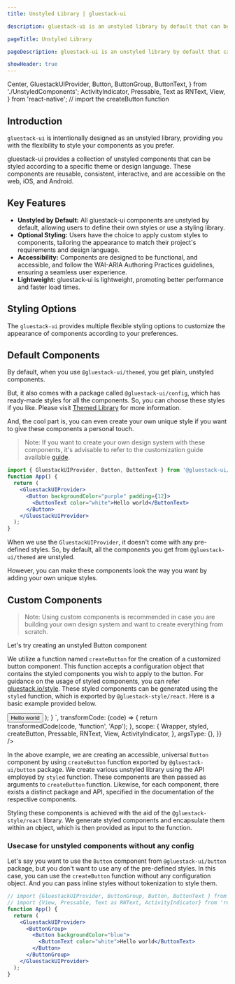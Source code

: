 ```yaml
---
title: Unstyled Library | gluestack-ui

description: gluestack-ui is an unstyled library by default that can be changed to match your project's style and needs.

pageTitle: Unstyled Library

pageDescription: gluestack-ui is an unstyled library by default that can be changed to match your project's style and needs.

showHeader: true
---
```


  Center,
  GluestackUIProvider,
  Button,
  ButtonGroup,
  ButtonText,
} from './UnstyledComponents';
  ActivityIndicator,
  Pressable,
  Text as RNText,
  View,
} from 'react-native';
// import the createButton function

<Meta title="ui/Introduction/Core Concepts/Unstyled Library" />

## Introduction

`gluestack-ui` is intentionally designed as an unstyled library, providing you with the flexibility to style your components as you prefer.

gluestack-ui provides a collection of unstyled components that can be styled according to a specific theme or design language. These components are reusable, consistent, interactive, and are accessible on the web, iOS, and Android.

## Key Features

- **Unstyled by Default:** All gluestack-ui components are unstyled by default, allowing users to define their own styles or use a styling library.
- **Optional Styling:** Users have the choice to apply custom styles to components, tailoring the appearance to match their project's requirements and design language.
- **Accessibility:** Components are designed to be functional, and accessible, and follow the WAI-ARIA Authoring Practices guidelines, ensuring a seamless user experience.
- **Lightweight:** gluestack-ui is lightweight, promoting better performance and faster load times.

## Styling Options

The `gluestack-ui` provides multiple flexible styling options to customize the appearance of components according to your preferences.

## Default Components

By default, when you use `@gluestack-ui/themed`, you get plain, unstyled components.

But, it also comes with a package called `@gluestack-ui/config`, which has ready-made styles for all the components. So, you can choose these styles if you like. Please visit [Themed Library](https://gluestack.io/ui/docs/core-concepts/themed-library) for more information.

And, the cool part is, you can even create your own unique style if you want to give these components a personal touch.

> Note: If you want to create your own design system with these components, it's advisable to refer to the customization guide available [guide](https://gluestack.io/ui/docs/guides/building-design-systems).

```jsx
import { GluestackUIProvider, Button, ButtonText } from '@gluestack-ui/themed';
function App() {
  return (
    <GluestackUIProvider>
      <Button backgroundColor="purple" padding={12}>
        <ButtonText color="white">Hello world</ButtonText>
      </Button>
    </GluestackUIProvider>
  );
}
```

When we use the `GluestackUIProvider`, it doesn't come with any pre-defined styles. So, by default, all the components you get from `@gluestack-ui/themed` are unstyled.

However, you can make these components look the way you want by adding your own unique styles.

## Custom Components

> Note: Using custom components is recommended in case you are building your own design system and want to create everything from scratch.

Let's try creating an unstyled Button component

We utilize a function named `createButton` for the creation of a customized button component. This function accepts a configuration object that contains the styled components you wish to apply to the button. For guidance on the usage of styled components, you can refer [gluestack.io/style](/style). These styled components can be generated using the `styled` function, which is exported by `@gluestack-style/react`. Here is a basic example provided below.

<AppProvider>
  <CodePreview
    showComponentRenderer={true}
    showArgsController={false}
    metaData={{
      code: `
    // import {styled} from '@gluestack-style/react';
    // import {View, Pressable, Text as RNText, ActivityIndicator} from 'react-native';
    function App() {
      const Root = styled(Pressable, {});
      const Text = styled(RNText, {});
      const Group = styled(View, {});
      const Spinner = styled(ActivityIndicator, {});
      const Icon = styled(View, {});
      // Understanding the API
      const Button = createButton({
        Root,
        Text,
        Group,
        Spinner,
        Icon
      });
      return (
        <Button.Group>
          <Button>
            <Button.Text $dark-color="white">Hello world</Button.Text>
          </Button>
        </Button.Group>
      );
    }
`,
      transformCode: (code) => {
        return transformedCode(code, 'function', 'App');
      },
      scope: {
        Wrapper,
        styled,
        createButton,
        Pressable,
        RNText,
        View,
        ActivityIndicator,
      },
      argsType: {},
    }}
  />
</AppProvider>

In the above example, we are creating an accessible, universal `Button` component by using `createButton` function exported by `@gluestack-ui/button` package. We create various unstyled library using the API employed by `styled` function. These components are then passed as arguments to `createButton` function. Likewise, for each component, there exists a distinct package and API, specified in the documentation of the respective components.

Styling these components is achieved with the aid of the `@gluestack-style/react` library. We generate styled components and encapsulate them within an object, which is then provided as input to the function.

### Usecase for unstyled components without any config

Let's say you want to use the `Button` component from `@gluestack-ui/button` package, but you don't want to use any of the pre-defined styles. In this case, you can use the `createButton` function without any configuration object. And you can pass inline styles without tokenization to style them.

```jsx
// import {GluestackUIProvider, ButtonGroup, Button, ButtonText } from '@gluestack-style/react';
// import {View, Pressable, Text as RNText, ActivityIndicator} from 'react-native';
function App() {
  return (
    <GluestackUIProvider>
      <ButtonGroup>
        <Button backgroundColor="blue">
          <ButtonText color="white">Hello world</ButtonText>
        </Button>
      </ButtonGroup>
    </GluestackUIProvider>
  );
}
```
